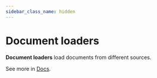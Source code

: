 ```yaml
---
sidebar_class_name: hidden
---
```


# Document loaders

**Document loaders** load documents from different sources.

See more in [Docs](/docs/modules/data_connection/document_loaders/).

